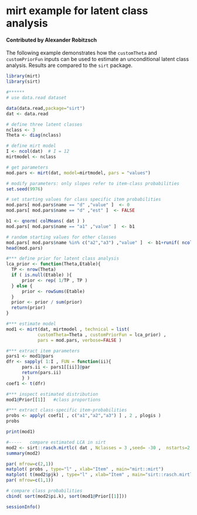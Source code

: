 # mirt example for latent class analysis

#### Contributed by Alexander Robitzsch

The following example demonstrates how the `customTheta` and `customPriorFun` inputs can
be used to estimate an unconditional latent class analysis. Results are compared to the `sirt`
package.

```r
library(mirt)
library(sirt)

#******
# use data.read dataset

data(data.read,package="sirt")
dat <- data.read

# define three latent classes
nclass <- 3
Theta <- diag(nclass)

# define mirt model
I <- ncol(dat)  # I = 12
mirtmodel <- nclass

# get parameters
mod.pars <- mirt(dat, model=mirtmodel, pars = "values")   

# modify parameters: only slopes refer to item-class probabilities
set.seed(9976)

# set starting values for class specific item probabilities
mod.pars[ mod.pars$name == "d" ,"value" ]  <- 0
mod.pars[ mod.pars$name == "d" ,"est" ]  <- FALSE

b1 <- qnorm( colMeans( dat ) )
mod.pars[ mod.pars$name == "a1" ,"value" ]  <- b1

# random starting values for other classes
mod.pars[ mod.pars$name %in% c("a2","a3") ,"value" ]  <- b1+runif( ncol(dat)*(nclass-1) , -1 ,1 )
head(mod.pars)

#*** define prior for latent class analysis
lca_prior <- function(Theta,Etable){
  TP <- nrow(Theta)  
  if ( is.null(Etable) ){
      prior <- rep( 1/TP , TP )
  } else {  
      prior <- rowSums(Etable)
  }
  prior <- prior / sum(prior) 
  return(prior)
}

#*** estimate model
mod1 <- mirt(dat, mirtmodel , technical = list(
            customTheta=Theta , customPriorFun = lca_prior) ,
            pars = mod.pars, verbose=FALSE )

#*** extract item parameters
pars1 <- mod1@pars
dfr <- sapply( 1:I , FUN = function(ii){
      pars.ii <- pars1[[ii]]@par
      return(pars.ii)
      } )
coef1 <- t(dfr)

#*** inspect estimated distribution
mod1@Prior[[1]]   #class proportions

#*** extract class-specific item-probabilities
probs <- apply( coef1[ , c("a1","a2","a3") ] , 2 , plogis )
probs

print(mod1)

#-----   compare estimated LCA in sirt
mod2 <- sirt::rasch.mirtlc( dat , Nclasses = 3 ,seed= -30 ,  nstarts=2 )   
summary(mod2)

par( mfrow=c(2,1))
matplot( probs , type="l" , xlab="Item" , main="mirt::mirt")
matplot( t(mod2$pjk) , type="l" , xlab="Item" , main="sirt::rasch.mirtlc" )
par( mfrow=c(1,1))

# compare class probabilities
cbind( sort(mod2$pi.k), sort(mod1@Prior[[1]]))

sessionInfo()
```